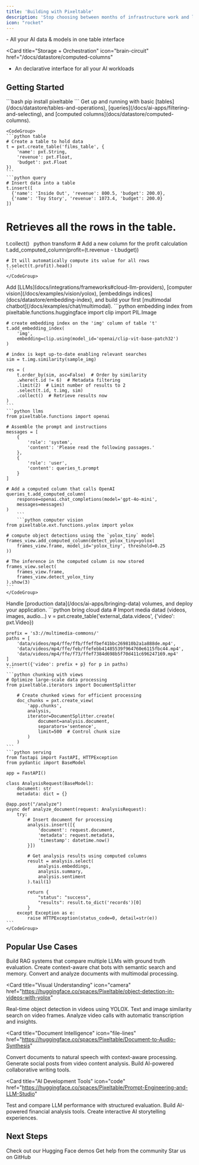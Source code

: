 ```yaml
---
title: 'Building with Pixeltable'
description: 'Stop choosing between months of infrastructure work and limited frameworks. Pixeltable gives you a **declarative**, **incremental** approach for **multimodal** AI products in days, not months.'
icon: "rocket"
---
```


<CardGroup cols={2}>
<Card 
  title="AI Data Infrastructure" 
  icon="database"
  href="/docs/datastore/tables-and-operations"
>
  - All your AI data & models in one table interface
</Card>

<Card 
  title="Storage + Orchestration" 
  icon="brain-circuit"
  href="/docs/datastore/computed-columns"
>
  - An declarative interface for all your AI workloads
</Card>
</CardGroup>

## Getting Started

<Steps>
  <Step title="Start Building (Step 1)" icon="code">
    ```bash
    pip install pixeltable
    ```
    Get up and running with basic [tables](/docs/datastore/tables-and-operations), [queries](/docs/ai-apps/filtering-and-selecting), and [computed columns](docs/datastore/computed-columns).

    <CodeGroup>
    ```python table
    # Create a table to hold data
    t = pxt.create_table('films_table', {
        'name': pxt.String,
        'revenue': pxt.Float,
        'budget': pxt.Float
    })
    ```
    ```python query
    # Insert data into a table
    t.insert([
      {'name': 'Inside Out', 'revenue': 800.5, 'budget': 200.0},
      {'name': 'Toy Story', 'revenue': 1073.4, 'budget': 200.0}
    ])

  # Retrieves all the rows in the table.
  t.collect()
    ```
    ```python transform
    # Add a new column for the profit calculation
    t.add_computed_column(profit=(t.revenue - t.budget))

    # It will automatically compute its value for all rows
    t.select(t.profit).head()
    ``` 
    </CodeGroup>
  </Step>
  
  <Step title="Add Processing (Step 2)" icon="sparkles">
    Add [LLMs](docs/integrations/frameworks#cloud-llm-providers), [computer vision](/docs/examples/vision/yolox), [embeddings indices](docs/datastore/embedding-index), and build your first [multimodal chatbot](/docs/examples/chat/multimodal).
      <CodeGroup>
    ```python embedding index
    from pixeltable.functions.huggingface import clip
    import PIL.Image

    # create embedding index on the 'img' column of table 't'
    t.add_embedding_index(
        'img',
        embedding=clip.using(model_id='openai/clip-vit-base-patch32')
    )

    # index is kept up-to-date enabling relevant searches
    sim = t.img.similarity(sample_img)

    res = (
        t.order_by(sim, asc=False)  # Order by similarity
        .where(t.id != 6)  # Metadata filtering
        .limit(2)  # Limit number of results to 2
        .select(t.id, t.img, sim)
        .collect()  # Retrieve results now
    )
    ```
    ```python llms
    from pixeltable.functions import openai

    # Assemble the prompt and instructions
    messages = [
        {
            'role': 'system',
            'content': 'Please read the following passages.'
        },
        {
            'role': 'user',
            'content': queries_t.prompt
        }
    ]

    # Add a computed column that calls OpenAI
    queries_t.add_computed_column(
        response=openai.chat_completions(model='gpt-4o-mini',
        messages=messages)
    )
        ```
        ```python computer vision
    from pixeltable.ext.functions.yolox import yolox

    # compute object detections using the `yolox_tiny` model
    frames_view.add_computed_column(detect_yolox_tiny=yolox(
        frames_view.frame, model_id='yolox_tiny', threshold=0.25
    ))

    # The inference in the computed column is now stored
    frames_view.select(
        frames_view.frame,
        frames_view.detect_yolox_tiny
    ).show(3)
    ``` 
    </CodeGroup>
  </Step>
  
  <Step title="Scale Up (Step 3" icon="chart-mixed">
    Handle [production data](/docs/ai-apps/bringing-data) volumes, and deploy your application.
      <CodeGroup>
    ```python bring cloud data
    # Import media datad (videos, images, audio...)
    v = pxt.create_table('external_data.videos', {'video': pxt.Video})

    prefix = 's3://multimedia-commons/'
    paths = [
        'data/videos/mp4/ffe/ffb/ffeffbef41bbc269810b2a1a888de.mp4',
        'data/videos/mp4/ffe/feb/ffefebb41485539f964760e6115fbc44.mp4',
        'data/videos/mp4/ffe/f73/ffef7384d698b5f70d411c696247169.mp4'
    ]
    v.insert({'video': prefix + p} for p in paths)
    ```
    ```python chunking with views
    # Optimize large-scale data processing
    from pixeltable.iterators import DocumentSplitter

        # Create chunked views for efficient processing
        doc_chunks = pxt.create_view(
            'app.chunks',
            analysis,
            iterator=DocumentSplitter.create(
                document=analysis.document,
                separators='sentence',
                limit=500  # Control chunk size
            )
        )
    ```
    ```python serving
    from fastapi import FastAPI, HTTPException
    from pydantic import BaseModel

    app = FastAPI()

    class AnalysisRequest(BaseModel):
        document: str
        metadata: dict = {}
    
    @app.post("/analyze")
    async def analyze_document(request: AnalysisRequest):
        try:
            # Insert document for processing
            analysis.insert([{
                'document': request.document,
                'metadata': request.metadata,
                'timestamp': datetime.now()
            }])
            
            # Get analysis results using computed columns
            result = analysis.select(
                analysis.embeddings,
                analysis.summary,
                analysis.sentiment
            ).tail(1)
            
            return {
                "status": "success",
                "results": result.to_dict('records')[0]
            }
        except Exception as e:
            raise HTTPException(status_code=0, detail=str(e))
    ```
    </CodeGroup>
  </Step>
</Steps>

## Popular Use Cases

<CardGroup cols={2}>
<Card 
  title="Enterprise Chat Systems" 
  icon="message"
  href="https://huggingface.co/spaces/Pixeltable/AI-Chatbot-With-Retrieval-Augmented-Generation"
>
  <CardGroup cols={1}>
    <Card title="Multimodal RAG Chatbot" icon="brain-circuit" href="https://huggingface.co/spaces/Pixeltable/Multi-LLM-RAG-with-Groundtruth-Comparison">
      Build RAG systems that compare multiple LLMs with ground truth evaluation.
    </Card>
    <Card title="Discord AI Assistant" icon="discord" href="https://github.com/pixeltable/pixeltable/tree/main/examples/discord-bot">
      Create context-aware chat bots with semantic search and memory.
    </Card>
    <Card title="Document Analysis Bot" icon="file-search" href="https://huggingface.co/spaces/Pixeltable/Document-to-Audio-Synthesis">
      Convert and analyze documents with multimodal processing.
    </Card>
  </CardGroup>
</Card>

<Card 
  title="Visual Understanding" 
  icon="camera"
  href="https://huggingface.co/spaces/Pixeltable/object-detection-in-videos-with-yolox"
>
  <CardGroup cols={1}>
    <Card title="Video Object Detection" icon="video" href="https://huggingface.co/spaces/Pixeltable/object-detection-in-videos-with-yolox">
      Real-time object detection in videos using YOLOX.
    </Card>
    <Card title="Visual Search Engine" icon="magnifying-glass" href="https://huggingface.co/spaces/Pixeltable/Text-and-Image-similarity-search-nextjs-fastapi">
      Text and image similarity search on video frames.
    </Card>
    <Card title="Call Analysis Tool" icon="phone" href="https://huggingface.co/spaces/Pixeltable/Call-Analysis-AI-Tool">
      Analyze video calls with automatic transcription and insights.
    </Card>
  </CardGroup>
</Card>

<Card 
  title="Document Intelligence" 
  icon="file-lines"
  href="https://huggingface.co/spaces/Pixeltable/Document-to-Audio-Synthesis"
>
  <CardGroup cols={1}>
    <Card title="Document Audio Synthesis" icon="file-audio" href="https://huggingface.co/spaces/Pixeltable/Document-to-Audio-Synthesis">
      Convert documents to natural speech with context-aware processing.
    </Card>
    <Card title="Social Media Generator" icon="share-nodes" href="https://huggingface.co/spaces/Pixeltable/video-to-social-media-post-generator">
      Generate social posts from video content analysis.
    </Card>
    <Card title="Collaborative Writing" icon="pen-to-square" href="https://huggingface.co/spaces/Pixeltable/Collaborative-Story-Builder">
      Build AI-powered collaborative writing tools.
    </Card>
  </CardGroup>
</Card>

<Card 
  title="AI Development Tools" 
  icon="code"
  href="https://huggingface.co/spaces/Pixeltable/Prompt-Engineering-and-LLM-Studio"
>
  <CardGroup cols={1}>
    <Card title="LLM Studio" icon="flask" href="https://huggingface.co/spaces/Pixeltable/Prompt-Engineering-and-LLM-Studio">
      Test and compare LLM performance with structured evaluation.
    </Card>
    <Card title="Financial Analysis" icon="chart-line" href="https://huggingface.co/spaces/Pixeltable/AI-Financial-Analysis-Platform">
      Build AI-powered financial analysis tools.
    </Card>
    <Card title="RPG Adventure" icon="gamepad" href="https://huggingface.co/spaces/Pixeltable/AI-RPG-Adventure">
      Create interactive AI storytelling experiences.
    </Card>
  </CardGroup>
</Card>
</CardGroup>

## Next Steps

<CardGroup cols={3}>
  <Card 
    title="Explore Examples" 
    icon="rocket" 
    href="https://huggingface.co/Pixeltable"
  >
    Check out our Hugging Face demos
  </Card>
  <Card 
    title="Join Discord" 
    icon="discord" 
    href="https://discord.gg/6MnmFYZJ9N"
  >
    Get help from the community
  </Card>
  <Card 
    title="GitHub" 
    icon="github" 
    href="https://github.com/pixeltable/pixeltable"
  >
    Star us on GitHub
  </Card>
</CardGroup>